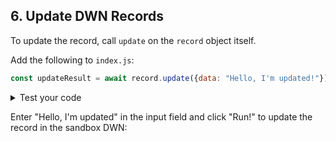 ## 6. Update DWN Records

To update the record, call `update` on the `record` object itself.

Add the following to `index.js`:
```js
const updateResult = await record.update({data: "Hello, I'm updated!"});
```

<details>
<summary>Test your code</summary>
<p>
To see the record that was updated in the DWN, add the following to <code>index.js</code>:

```js
console.log('Update result: ', await record.data.text());
```

The output will resemble:

```
Update result: Hello, I'm updated!
```

</p>
</details>

Enter "Hello, I'm updated" in the input field and click "Run!" to update the record in the sandbox DWN:
